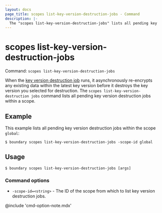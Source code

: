 ```yaml
---
layout: docs
page_title: scopes list-key-version-destruction-jobs - Command
description: |-
  The "scopes list-key-version-destruction-jobs" lists all pending key version destruction jobs within a scope.
---
```


# scopes list-key-version-destruction-jobs

Command: `scopes list-key-version-destruction-jobs`

When the [key version destruction job](/boundary/docs/api-clients/commands/scopes/destroy-key-version) runs, it asynchronously re-encrypts any existing data within the latest key version before it destroys the key version you selected for destruction.
The `scopes list-key-version-destruction jobs` command lists all pending key version destruction jobs within a scope.

## Example

This example lists all pending key version destruction jobs within the scope `global`:

```shell-session
$ boundary scopes list-key-version-destruction-jobs -scope-id global
```

## Usage

<CodeBlockConfig hideClipboard>

```shell-session
$ boundary scopes list-key-version-destruction-jobs [args]
```

</CodeBlockConfig>

### Command options

- `-scope-id=<string>` - The ID of the scope from which to list key version destruction jobs.

@include 'cmd-option-note.mdx'